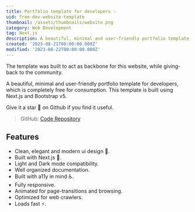 ```yaml
---
title: Portfolio template for developers ✨
uid: free-dev-website-template
thumbnail: /assets/thumbnails/website.png
category: Web Development
tag: Next.js
description: A beautiful, minimal and user-friendly portfolio template for Developers which is completely free and open for consumption and contribution.
created: '2023-08-21T00:00:00.000Z'
modified: '2023-08-22T00:00:00.000Z'
---
```


The template was built to act as backbone for this website, while giving-back to the community.

A beautiful, minimal and user-friendly portfolio template for developers, which is completely free for consumption. This template is built using Next.js and Bootstrap v5.

Give it a star 🌟 on Github if you find it useful.

> GitHub: [Code Repository](https://github.com/msanvarov/personal-portfolio)

## Features

- Clean, elegant and modern ui design 💄.
- Built with Next.js 🔨.
- Light and Dark mode compatibility.
- Well organized documentation.
- Built with a11y in mind ♿.
- Fully responsive.
- Animated for page-transitions and browsing.
- Optimized for web crawlers.
- Loads fast ⚡.
